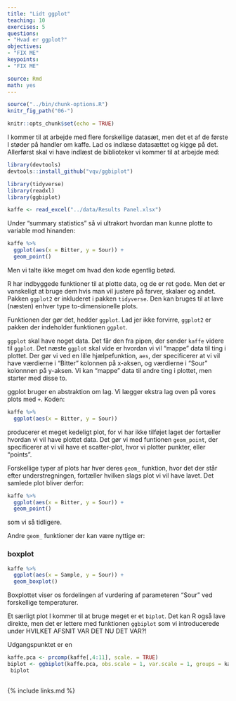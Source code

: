 ```yaml
---
title: "Lidt ggplot"
teaching: 10
exercises: 5
questions:
- "Hvad er ggplot?"
objectives:
- "FIX ME"
keypoints:
- "FIX ME"

source: Rmd
math: yes
---
```


```r
source("../bin/chunk-options.R")
knitr_fig_path("06-")
```

```r
knitr::opts_chunk$set(echo = TRUE)
```

I kommer til at arbejde med flere forskellige datasæt, men det et af de første
I støder på handler om kaffe. Lad os indlæse datasættet og kigge på det. Allerførst
skal vi have indlæst de biblioteker vi kommer til at arbejde med:

```r
library(devtools)
devtools::install_github("vqv/ggbiplot")
```

```r
library(tidyverse)
library(readxl)
library(ggbiplot)
```

```r
kaffe <- read_excel("../data/Results Panel.xlsx")
```

Under "summary statistics" så vi ultrakort hvordan man kunne plotte to variable
mod hinanden:
```r
kaffe %>% 
  ggplot(aes(x = Bitter, y = Sour)) +
  geom_point()
```

Men vi talte ikke meget om hvad den kode egentlig betød.

R har indbyggede funktioner til at plotte data, og de er ret gode. Men det er 
vanskeligt at bruge dem hvis man vil justere på farver, skalaer og andet. 
Pakken `ggplot2` er inkluderet i pakken `tidyverse`. Den kan bruges til at lave 
(næsten) enhver type to-dimensionelle plots. 

Funktionen der gør det, hedder `ggplot`. Lad jer ikke forvirre, `ggplot2` er 
pakken der indeholder funktionen `ggplot`.

`ggplot` skal have noget data. Det får den fra pipen, der sender `kaffe` videre
til `ggplot`. Det næste `ggplot` skal vide er hvordan vi vil "mappe" data til 
ting i plottet. Der gør vi ved en lille hjælpefunktion, `aes`, der specificerer
at vi vil have værdierne i "Bitter" kolonnen på x-aksen, og værdierne i "Sour"
kolonnnen på y-aksen. Vi kan "mappe" data til andre ting i plottet, men starter
med disse to. 

ggplot bruger en abstraktion om lag. Vi lægger ekstra lag oven på vores plots 
med `+`. Koden:
```r
kaffe %>% 
  ggplot(aes(x = Bitter, y = Sour))
```

producerer et meget kedeligt plot, for vi har ikke tilføjet laget der fortæller 
hvordan vi vil have plottet data. Det gør vi med funtionen `geom_point`, der
specificerer at vi vil have et scatter-plot, hvor vi plotter punkter, eller "points".

Forskellige typer af plots har hver deres `geom_` funktion, hvor det der står efter
understregningen, fortæller hvilken slags plot vi vil have lavet. Det samlede 
plot bliver derfor:

```r
kaffe %>% 
  ggplot(aes(x = Bitter, y = Sour)) +
  geom_point()
```

som vi så tidligere.

Andre `geom_` funktioner der kan være nyttige er:

### boxplot

```r
kaffe %>% 
  ggplot(aes(x = Sample, y = Sour)) +
  geom_boxplot()
```
Boxplottet viser os fordelingen af vurdering af parameteren "Sour" ved forskellige 
temperaturer. 

Et særligt plot I kommer til at bruge meget er et `biplot`. Det kan R også lave
direkte, men det er lettere med funktionen `ggbiplot` som vi introducerede under
HVILKET AFSNIT VAR DET NU DET VAR?!

Udgangspunktet er en 

```r
kaffe.pca <- prcomp(kaffe[,4:11], scale. = TRUE)
biplot <- ggbiplot(kaffe.pca, obs.scale = 1, var.scale = 1, groups = kaffe$Sample, ellipse = TRUE, circle = TRUE)
 biplot
  
```


{% include links.md %}